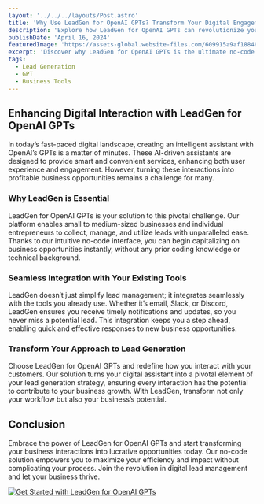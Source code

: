 ```yaml
---
layout: '../../../layouts/Post.astro'
title: 'Why Use LeadGen for OpenAI GPTs? Transform Your Digital Engagement'
description: 'Explore how LeadGen for OpenAI GPTs can revolutionize your business interactions and lead management without any coding required.'
publishDate: 'April 16, 2024'
featuredImage: 'https://assets-global.website-files.com/609915a9af18846a972bedc6/656609b09bb48c9e79d7ef12_GPT.png'
excerpt: 'Discover why LeadGen for OpenAI GPTs is the ultimate no-code solution for enhancing customer interaction and maximizing lead generation efficiency.'
tags: 
  - Lead Generation
  - GPT
  - Business Tools
---
```


## Enhancing Digital Interaction with LeadGen for OpenAI GPTs

In today’s fast-paced digital landscape, creating an intelligent assistant with OpenAI’s GPTs is a matter of minutes. These AI-driven assistants are designed to provide smart and convenient services, enhancing both user experience and engagement. However, turning these interactions into profitable business opportunities remains a challenge for many.

### Why LeadGen is Essential

LeadGen for OpenAI GPTs is your solution to this pivotal challenge. Our platform enables small to medium-sized businesses and individual entrepreneurs to collect, manage, and utilize leads with unparalleled ease. Thanks to our intuitive no-code interface, you can begin capitalizing on business opportunities instantly, without any prior coding knowledge or technical background.

### Seamless Integration with Your Existing Tools

LeadGen doesn’t just simplify lead management; it integrates seamlessly with the tools you already use. Whether it’s email, Slack, or Discord, LeadGen ensures you receive timely notifications and updates, so you never miss a potential lead. This integration keeps you a step ahead, enabling quick and effective responses to new business opportunities.

### Transform Your Approach to Lead Generation

Choose LeadGen for OpenAI GPTs and redefine how you interact with your customers. Our solution turns your digital assistant into a pivotal element of your lead generation strategy, ensuring every interaction has the potential to contribute to your business growth. With LeadGen, transform not only your workflow but also your business’s potential.

## Conclusion

Embrace the power of LeadGen for OpenAI GPTs and start transforming your business interactions into lucrative opportunities today. Our no-code solution empowers you to maximize your efficiency and impact without complicating your process. Join the revolution in digital lead management and let your business thrive.

[![Get Started with LeadGen for OpenAI GPTs](https://yourwebsite.com/assets/images/badges/get-started.svg)](https://yourwebsite.com/start-with-leadgen-gpt)

